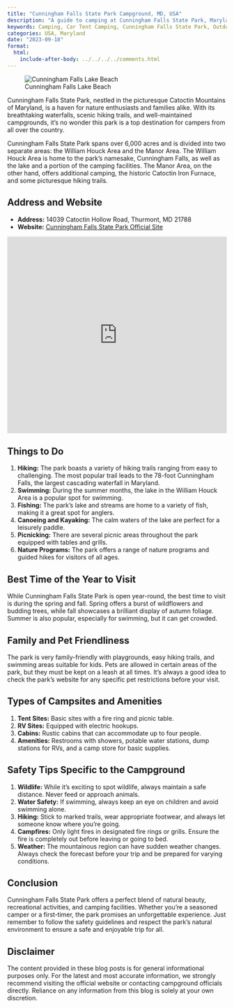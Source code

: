```yaml
---
title: "Cunningham Falls State Park Campground, MD, USA"
description: "A guide to camping at Cunningham Falls State Park, Maryland, USA."
keywords: Camping, Car Tent Camping, Cunningham Falls State Park, Outdoor Things To Do
categories: USA, Maryland
date: "2023-09-18"
format:
  html:
    include-after-body: ../../../../comments.html
---
```


![Cunningham Falls Lake Beach](https://beentheredonethatwithkids.com/wp-content/uploads/2020/07/Cunningham-Falls-3-2048x1536.jpg){fig-alt="Cunningham Falls Lake Beach" .preview-image}

Cunningham Falls State Park, nestled in the picturesque Catoctin Mountains of Maryland, is a haven for nature enthusiasts and families alike. With its breathtaking waterfalls, scenic hiking trails, and well-maintained campgrounds, it's no wonder this park is a top destination for campers from all over the country.

Cunningham Falls State Park spans over 6,000 acres and is divided into two separate areas: the William Houck Area and the Manor Area. The William Houck Area is home to the park's namesake, Cunningham Falls, as well as the lake and a portion of the camping facilities. The Manor Area, on the other hand, offers additional camping, the historic Catoctin Iron Furnace, and some picturesque hiking trails.

## Address and Website
- **Address:**  14039 Catoctin Hollow Road, Thurmont, MD 21788   
- **Website:**  [Cunningham Falls State Park Official Site](https://dnr.maryland.gov/publiclands/Pages/western/cunningham.aspx)  


<iframe src="https://www.google.com/maps/embed?pb=!1m18!1m12!1m3!1d3073.191147168118!2d-77.46466312402808!3d39.62289977157821!2m3!1f0!2f0!3f0!3m2!1i1024!2i768!4f13.1!3m3!1m2!1s0x89c9c756d86bf04f%3A0x4a1fd19304826c3d!2s14039%20Catoctin%20Hollow%20Rd%2C%20Thurmont%2C%20MD%2021788!5e0!3m2!1sen!2sus!4v1695149059888!5m2!1sen!2sus" width="100%" height="450" style="border:0;" allowfullscreen="" loading="lazy" referrerpolicy="no-referrer-when-downgrade"></iframe>


## Things to Do

1. **Hiking:**  The park boasts a variety of hiking trails ranging from easy to challenging. The most popular trail leads to the 78-foot Cunningham Falls, the largest cascading waterfall in Maryland.   
2. **Swimming:**  During the summer months, the lake in the William Houck Area is a popular spot for swimming.   
3. **Fishing:**  The park's lake and streams are home to a variety of fish, making it a great spot for anglers.   
4. **Canoeing and Kayaking:**  The calm waters of the lake are perfect for a leisurely paddle.   
5. **Picnicking:**  There are several picnic areas throughout the park equipped with tables and grills.   
6. **Nature Programs:**  The park offers a range of nature programs and guided hikes for visitors of all ages.  

## Best Time of the Year to Visit

While Cunningham Falls State Park is open year-round, the best time to visit is during the spring and fall. Spring offers a burst of wildflowers and budding trees, while fall showcases a brilliant display of autumn foliage. Summer is also popular, especially for swimming, but it can get crowded.

## Family and Pet Friendliness

The park is very family-friendly with playgrounds, easy hiking trails, and swimming areas suitable for kids. Pets are allowed in certain areas of the park, but they must be kept on a leash at all times. It's always a good idea to check the park's website for any specific pet restrictions before your visit.

## Types of Campsites and Amenities

1. **Tent Sites:**  Basic sites with a fire ring and picnic table.   
2. **RV Sites:**  Equipped with electric hookups.   
3. **Cabins:**  Rustic cabins that can accommodate up to four people.   
4. **Amenities:**  Restrooms with showers, potable water stations, dump stations for RVs, and a camp store for basic supplies.  

## Safety Tips Specific to the Campground

1. **Wildlife:**  While it's exciting to spot wildlife, always maintain a safe distance. Never feed or approach animals.   
2. **Water Safety:**  If swimming, always keep an eye on children and avoid swimming alone.   
3. **Hiking:**  Stick to marked trails, wear appropriate footwear, and always let someone know where you're going.   
4. **Campfires:**  Only light fires in designated fire rings or grills. Ensure the fire is completely out before leaving or going to bed.   
5. **Weather:**  The mountainous region can have sudden weather changes. Always check the forecast before your trip and be prepared for varying conditions.  

## Conclusion

Cunningham Falls State Park offers a perfect blend of natural beauty, recreational activities, and camping facilities. Whether you're a seasoned camper or a first-timer, the park promises an unforgettable experience. Just remember to follow the safety guidelines and respect the park's natural environment to ensure a safe and enjoyable trip for all.


::: callout-important
## Disclaimer
The content provided in these blog posts is for general informational purposes only. For the latest and most accurate information, we strongly recommend visiting the official website or contacting campground officials directly. Reliance on any information from this blog is solely at your own discretion.
:::
